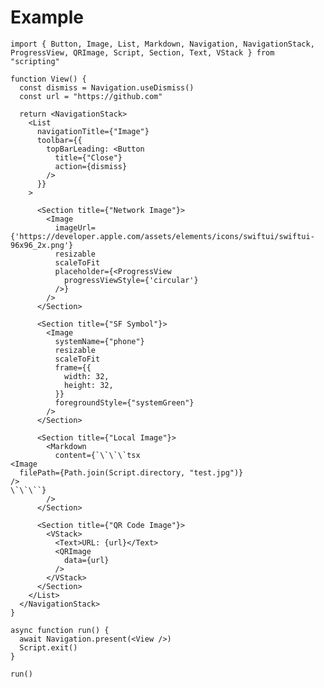 # Example

```tsx
import { Button, Image, List, Markdown, Navigation, NavigationStack, ProgressView, QRImage, Script, Section, Text, VStack } from "scripting"

function View() {
  const dismiss = Navigation.useDismiss()
  const url = "https://github.com"

  return <NavigationStack>
    <List
      navigationTitle={"Image"}
      toolbar={{
        topBarLeading: <Button
          title={"Close"}
          action={dismiss}
        />
      }}
    >

      <Section title={"Network Image"}>
        <Image
          imageUrl={'https://developer.apple.com/assets/elements/icons/swiftui/swiftui-96x96_2x.png'}
          resizable
          scaleToFit
          placeholder={<ProgressView
            progressViewStyle={'circular'}
          />}
        />
      </Section>

      <Section title={"SF Symbol"}>
        <Image
          systemName={"phone"}
          resizable
          scaleToFit
          frame={{
            width: 32,
            height: 32,
          }}
          foregroundStyle={"systemGreen"}
        />
      </Section>

      <Section title={"Local Image"}>
        <Markdown
          content={`\`\`\`tsx
<Image
  filePath={Path.join(Script.directory, "test.jpg")}
/>
\`\`\``}
        />
      </Section>

      <Section title={"QR Code Image"}>
        <VStack>
          <Text>URL: {url}</Text>
          <QRImage
            data={url}
          />
        </VStack>
      </Section>
    </List>
  </NavigationStack>
}

async function run() {
  await Navigation.present(<View />)
  Script.exit()
}

run()
```